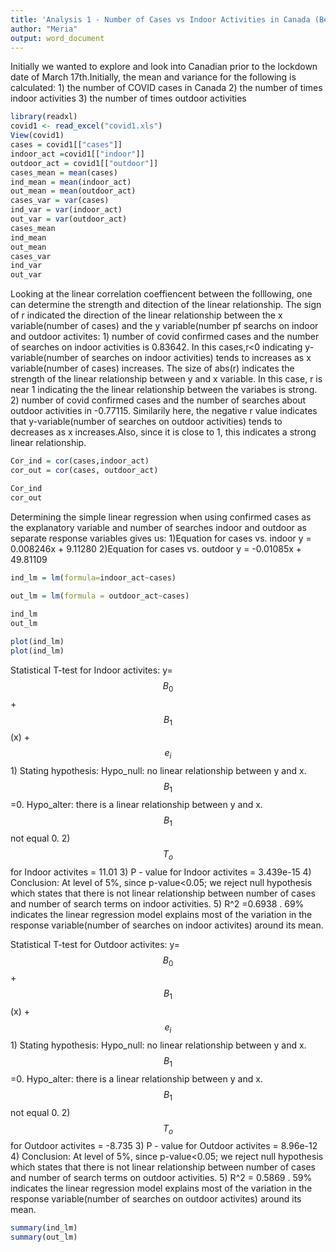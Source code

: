 ---
title: 'Analysis 1 - Number of Cases vs Indoor Activities in Canada (Before lockdown) '
author: "Meria"
output: word_document
---
Initially we wanted to explore and look into Canadian prior to the lockdown date of March 17th.Initially, the  mean and variance for the following is calculated:
1) the number of COVID cases in Canada
2) the number of times indoor activities 
3) the number of times outdoor activities
```{r }
library(readxl)
covid1 <- read_excel("covid1.xls")
View(covid1)
cases = covid1[["cases"]]
indoor_act =covid1[["indoor"]]
outdoor_act = covid1[["outdoor"]]
cases_mean = mean(cases)
ind_mean = mean(indoor_act)
out_mean = mean(outdoor_act)
cases_var = var(cases)
ind_var = var(indoor_act)
out_var = var(outdoor_act)
cases_mean 
ind_mean 
out_mean 
cases_var 
ind_var
out_var 

```


Looking at the linear correlation coeffiencent between the folllowing, one can determine the strength and ditection of the linear relationship. The sign of r indicated the direction of the linear relationship between the x variable(number of cases) and the y variable(number pf searchs on indoor and outdoor activites:
1) number of covid confirmed cases and the number of searches on indoor activities is 0.83642. In this cases,r<0 indicating y-variable(number of searches on indoor activities) tends to increases as x variable(number of cases) increases. The size of abs(r) indicates the strength of the linear relationship between y and x variable. In this case, r is near 1 indicating the the linear relationship between the variabes is strong.
2) number of covid confirmed cases and the number of searches about outdoor activities in -0.77115. Similarily here, the negative r value indicates that y-variable(number of searches on outdoor activities) tends to decreases as x increases.Also, since it is close to 1, this indicates a strong linear relationship.
```{r}
Cor_ind = cor(cases,indoor_act)
cor_out = cor(cases, outdoor_act)

Cor_ind
cor_out
```

Determining the simple linear regression when using confirmed cases as the explanatory variable and number of searches indoor and outdoor as separate response variables gives us:
1)Equation for cases vs. indoor y = 0.008246x + 9.11280
2)Equation for cases vs. outdoor y = -0.01085x + 49.81109
```{r}
ind_lm = lm(formula=indoor_act~cases)
  
out_lm = lm(formula = outdoor_act~cases)

ind_lm
out_lm

plot(ind_lm)
plot(ind_lm)

```


Statistical T-test for Indoor activites:
          y=$$B_0$$ + $$B_1$$(x) +$$e_i$$
1) Stating hypothesis: 
        Hypo_null: no linear relationship between y and x. $$B_1$$=0.
        Hypo_alter: there is a linear relationship between y and x. $$B_1$$ not equal 0.
2)$$T_o$$ for Indoor activites = 11.01
3) P - value for Indoor activites = 3.439e-15
4) Conclusion: At level of 5%, since p-value<0.05; we reject null hypothesis which states that there is not linear relationship between number of cases and number of search terms on indoor activities.
5) R^2 =0.6938 . 69% indicates the linear regression model explains most of the variation in the response variable(number of searches on indoor activites) around its mean.



Statistical T-test for Outdoor activites:
          y=$$B_0$$ + $$B_1$$(x) +$$e_i$$
1) Stating hypothesis: 
        Hypo_null: no linear relationship between y and x. $$B_1$$=0.
        Hypo_alter: there is a linear relationship between y and x. $$B_1$$ not equal 0.
2)$$T_o$$ for Outdoor activites = -8.735
3) P - value for Outdoor activites = 8.96e-12
4) Conclusion: At level of 5%, since p-value<0.05; we reject null hypothesis which states that there is not linear relationship between number of cases and number of search terms on outdoor activities.
5) R^2 = 0.5869 . 59% indicates the linear regression model explains most of the variation in the response variable(number of searches on outdoor activites) around its mean.

```{r}
summary(ind_lm)
summary(out_lm)
```




